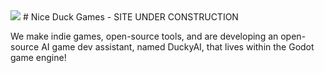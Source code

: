 <img src="nice-duck-borderless.png" />
# Nice Duck Games - SITE UNDER CONSTRUCTION

We make indie games, open-source tools, and are developing an open-source AI game dev assistant, named DuckyAI, that lives within the Godot game engine!
